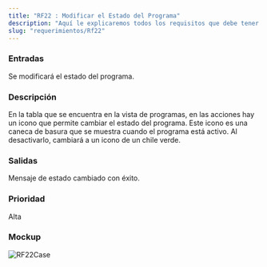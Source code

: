 ```yaml
---
title: "RF22 : Modificar el Estado del Programa"
description: "Aquí le explicaremos todos los requisitos que debe tener para poder usar nuestro software."
slug: "requerimientos/Rf22"
---
```



<h3>Entradas</h3>
Se modificará el estado del programa.

<h3>Descripción</h3>
En la tabla que se encuentra en la vista de programas, en las acciones hay un icono
que permite cambiar el estado del programa. Este icono es una caneca de basura que
se muestra cuando el programa está activo. Al desactivarlo, cambiará a un icono de
un chile verde.

<h3>Salidas</h3>
Mensaje de estado cambiado con éxito.

<h3>Prioridad</h3>
Alta

<h3>Mockup</h3>
<Image src={RF22Case} alt="RF22Case" width={3148} height={2270} />
